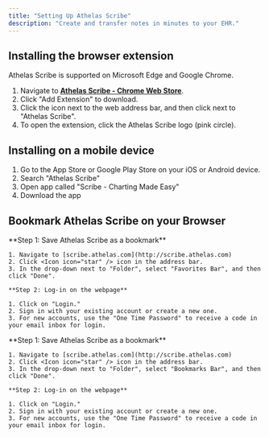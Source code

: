 ```yaml
---
title: "Setting Up Athelas Scribe"
description: "Create and transfer notes in minutes to your EHR."
---
```


## Installing the browser extension

Athelas Scribe is supported on Microsoft Edge and Google Chrome.

1. Navigate to [**Athelas Scribe - Chrome Web Store**](https://chromewebstore.google.com/detail/athelas-scribe/bdieablopfcbafklbkgohgfoiegjjeoo).
2. Click "Add Extension" to download.
3. Click the  icon next to the web address bar, and then click  next to "Athelas Scribe".
4. To open the extension, click the Athelas Scribe logo (pink circle).

## Installing on a mobile device

1. Go to the App Store or Google Play Store on your iOS or Android device.
2. Search "Athelas Scribe"
3. Open app called "Scribe - Charting Made Easy"
4. Download the app

## Bookmark Athelas Scribe on your Browser

<AccordionGroup>
  <Accordion title="Microsoft Edge">
    **Step 1: Save Athelas Scribe as a bookmark**

    1. Navigate to [scribe.athelas.com](http://scribe.athelas.com)
    2. Click <Icon icon="star" /> icon in the address bar.
    3. In the drop-down next to "Folder", select "Favorites Bar", and then click "Done".

    **Step 2: Log-in on the webpage**

    1. Click on "Login."
    2. Sign in with your existing account or create a new one.
    3. For new accounts, use the "One Time Password" to receive a code in your email inbox for login.
  </Accordion>
  <Accordion title="Google Chrome">
    **Step 1: Save Athelas Scribe as a bookmark**

    1. Navigate to [scribe.athelas.com](http://scribe.athelas.com)
    2. Click <Icon icon="star" /> icon in the address bar.
    3. In the drop-down next to "Folder", select "Bookmarks Bar", and then click "Done".

    **Step 2: Log-in on the webpage**

    1. Click on "Login."
    2. Sign in with your existing account or create a new one.
    3. For new accounts, use the "One Time Password" to receive a code in your email inbox for login.
  </Accordion>
</AccordionGroup>